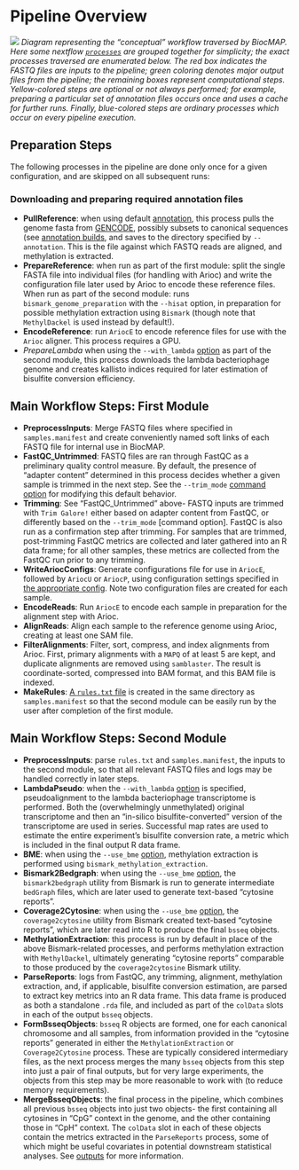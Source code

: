 # Pipeline Overview {#pipeline-overview}

![](images/workflow.png)
*Diagram representing the "conceptual" workflow traversed by BiocMAP. Here some nextflow [`processes`](https://www.nextflow.io/docs/latest/process.html) are grouped together for simplicity; the exact processes traversed are enumerated below. The red box indicates the FASTQ files are inputs to the pipeline; green coloring denotes major output files from the pipeline; the remaining boxes represent computational steps. Yellow-colored steps are optional or not always performed; for example, preparing a particular set of annotation files occurs once and uses a cache for further runs. Finally, blue-colored steps are ordinary processes which occur on every pipeline execution.*

## Preparation Steps

The following processes in the pipeline are done only once for a given configuration, and are skipped on all subsequent runs:

### Downloading and preparing required annotation files ###

- **PullReference**: when using default [annotation](#annotation), this process pulls the genome fasta from [GENCODE](https://www.gencodegenes.org/), possibly subsets to canonical sequences (see [annotation builds](#choosing-build), and saves to the directory specified by `--annotation`. This is the file against which FASTQ reads are aligned, and methylation is extracted.
- **PrepareReference**: when run as part of the first module: split the single FASTA file into individual files (for handling with Arioc) and write the configuration file later used by Arioc to encode these reference files. When run as part of the second module: runs `bismark_genome_preparation` with the `--hisat` option, in preparation for possible methylation extraction using `Bismark` (though note that `MethylDackel` is used instead by default!).
- **EncodeReference**: run `AriocE` to encode reference files for use with the `Arioc` aligner. This process requires a GPU.
* *PrepareLambda* when using the `--with_lambda` [option](#command-opts) as part of the second module, this process downloads the lambda bacteriophage genome and creates kallisto indices required for later estimation of bisulfite conversion efficiency.


## Main Workflow Steps: First Module

- **PreprocessInputs**: Merge FASTQ files where specified in `samples.manifest` and create conveniently named soft links of each FASTQ file for internal use in BiocMAP.
- **FastQC_Untrimmed**: FASTQ files are ran through FastQC as a preliminary quality control measure. By default, the presence of "adapter content" determined in this process decides whether a given sample is trimmed in the next step. See the `--trim_mode` [command option](#command-opts) for modifying this default behavior.
- **Trimming**: See "FastQC_Untrimmed" above- FASTQ inputs are trimmed with `Trim Galore!` either based on adapter content from FastQC, or differently based on the `--trim_mode` [command option]. FastQC is also run as a confirmation step after trimming. For samples that are trimmed, post-trimming FastQC metrics are collected and later gathered into an R data frame; for all other samples, these metrics are collected from the FastQC run prior to any trimming.
- **WriteAriocConfigs**: Generate configurations file for use in `AriocE`, followed by `AriocU` or `AriocP`, using configuration settings specified in [the appropriate config](#quick-config). Note two configuration files are created for each sample.
- **EncodeReads**: Run `AriocE` to encode each sample in preparation for the alignment step with Arioc.
- **AlignReads**: Align each sample to the reference genome using Arioc, creating at least one SAM file.
- **FilterAlignments**: Filter, sort, compress, and index alignments from Arioc. First, primary alignments with a `MAPQ` of at least 5 are kept, and duplicate alignments are removed using `samblaster`. The result is coordinate-sorted, compressed into BAM format, and this BAM file is indexed.
- **MakeRules**: [A `rules.txt` file](#inputs) is created in the same directory as `samples.manifest` so that the second module can be easily run by the user after completion of the first module.

## Main Workflow Steps: Second Module

- **PreprocessInputs**: parse `rules.txt` and `samples.manifest`, the inputs to the second module, so that all relevant FASTQ files and logs may be handled correctly in later steps.
- **LambdaPseudo**: when the `--with_lambda` [option](#command-opts) is specified, pseudoalignment to the lambda bacteriophage transcriptome is performed. Both the (overwhelmingly unmethylated) original transcriptome and then an "in-silico bisulfite-converted" version of the transcriptome are used in series. Successful map rates are used to estimate the entire experiment's bisulfite conversion rate, a metric which is included in the final output R data frame.
- **BME**: when using the `--use_bme` [option](#command-opts), methylation extraction is performed using `bismark_methylation_extraction`.
- **Bismark2Bedgraph**: when using the `--use_bme` [option](#command-opts), the `bismark2bedgraph` utility from Bismark is run to generate intermediate `bedGraph` files, which are later used to generate text-based "cytosine reports".
- **Coverage2Cytosine**: when using the `--use_bme` [option](#command-opts), the `coverage2cytosine` utility from Bismark created text-based "cytosine reports", which are later read into R to produce the final `bsseq` objects.
- **MethylationExtraction**: this process is run by default in place of the above Bismark-related processes, and performs methylation extraction with `MethylDackel`, ultimately generating "cytosine reports" comparable to those produced by the `coverage2cytosine` Bismark utility.
- **ParseReports**: logs from FastQC, any trimming, alignment, methylation extraction, and, if applicable, bisulfite conversion estimation, are parsed to extract key metrics into an R data frame. This data frame is produced as both a standalone `.rda` file, and included as part of the `colData` slots in each of the output `bsseq` objects.
- **FormBsseqObjects**: `bsseq` R objects are formed, one for each canonical chromosome and all samples, from information provided in the "cytosine reports" generated in either the `MethylationExtraction` or `Coverage2Cytosine` process. These are typically considered intermediary files, as the next process merges the many `bsseq` objects from this step into just a pair of final outputs, but for very large experiments, the objects from this step may be more reasonable to work with (to reduce memory requirements).
- **MergeBsseqObjects**: the final process in the pipeline, which combines all previous `bsseq` objects into just two objects- the first containing all cytosines in "CpG" context in the genome, and the other containing those in "CpH" context. The `colData` slot in each of these objects contain the metrics extracted in the `ParseReports` process, some of which might be useful covariates in potential downstream statistical analyses. See [outputs](#outputs) for more information.
